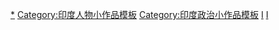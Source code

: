 {{asbox
|image=Portrait Gandhi.jpg
|category=印度政治人物小作品
|subject=與[[:Category:印度政治人物|印度政治人物]]相關的
|name=Template:India-poli-bio-stub
}}<noinclude>
[[Category:印度政治人物小作品|*]]
[[Category:印度人物小作品模板]]
[[Category:印度政治小作品模板]]
[[Category:各国政治人物小作品模板|I]]
[[Category:亚洲政治人物小作品模板|I]]
</noinclude>